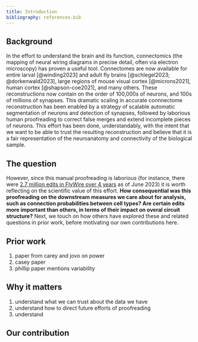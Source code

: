 ```yaml
---
title: Introduction
bibliography: references.bib
---
```


::: justify

## Background 

In the effort to understand the brain and its function, connectomics (the mapping of neural wiring diagrams in precise detail, often via electron microscopy) has proven a useful tool. Connectomes are now available for entire larval [@winding2023] and adult fly brains [@schlegel2023; @dorkenwald2023], large regions of mouse visual cortex [@microns2021], human cortex [@shapson-coe2021], and many others. These reconstructions now contain on the order of 100,000s of neurons, and 100s of millions of synapses. This dramatic scaling in accurate connnectome reconstruction has been enabled by a strategy of scalable automatic segmentation of neurons and detection of synapses, followed by laborious human proofreading to correct false merges and extend incomplete pieces of neurons. This effort has been done, understandably, with the intent that we want to be able to trust the resulting reconstruction and believe that it is a fair representation of the neuroanatomy and connectivity of the biological sample.

## The question

However, since this manual proofreading is laborious (for instance, there were [2.7 million edits in FlyWire over 4 years](https://x.com/FlyWireNews/status/1674886396564193281?s=20) as of June 2023) it is worth reflecting on the scientific value of this effort. **How consequential was this proofreading on the downstream measures we care about for analysis, such as connection probabilities between cell types? Are certain edits more important than others, in terms of their impact on overal circuit structure?** Next, we touch on how others have explored these and related questions in prior work, before motivating our own contributions here.

## Prior work

#. paper from carey and jovo on power
#. casey paper
#. phillip paper mentions variability

## Why it matters

#. understand what we can trust about the data we have
#. understand how to direct future efforts of proofreading
#. understand 

## Our contribution

:::